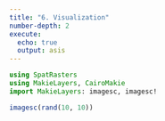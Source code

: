 ```yaml
---
title: "6. Visualization"
number-depth: 2
execute:
  echo: true
  output: asis
---
```



```julia
using SpatRasters
using MakieLayers, CairoMakie
import MakieLayers: imagesc, imagesc!

```

```julia
imagesc(rand(10, 10))
```
